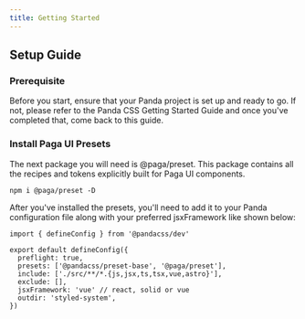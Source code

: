 ```yaml
---
title: Getting Started
---
```


## Setup Guide

### Prerequisite

Before you start, ensure that your Panda project is set up and ready to go. If not, please refer to the Panda CSS Getting Started Guide and once you've completed that, come back to this guide.

### Install Paga UI Presets

The next package you will need is @paga/preset. This package contains all the recipes and tokens explicitly built for Paga UI components.

```shell
npm i @paga/preset -D
```

After you've installed the presets, you'll need to add it to your Panda configuration file along with your preferred jsxFramework like shown below:

```javscript
import { defineConfig } from '@pandacss/dev'

export default defineConfig({
  preflight: true,
  presets: ['@pandacss/preset-base', '@paga/preset'],
  include: ['./src/**/*.{js,jsx,ts,tsx,vue,astro}'],
  exclude: [],
  jsxFramework: 'vue' // react, solid or vue
  outdir: 'styled-system',
})
```